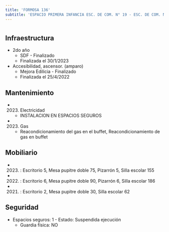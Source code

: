 ```yaml
---
title: 'FORMOSA 136'
subtitle: 'ESPACIO PRIMERA INFANCIA ESC. DE COM. N° 19 - ESC. DE COM. N° 19 JUAN MONTALVO - ESEA DANZA MASTRAZZI DANZA JUV. N°02'
---
```


#
## Infraestructura

* 2do año 
    + SDF - Finalizado 
    + Finalizada el 30/1/2023 


* Accesibilidad, ascensor. (amparo) 
    + Mejora Edilicia - Finalizado 
    + Finalizada el 25/4/2022 






## Mantenimiento

*  (2023) Electricidad 
    + INSTALACION EN ESPACIOS SEGUROS

*  (2023) Gas 
    + Reacondicionamiento del gas en el buffet, Reacondicionamiento de gas en buffet





## Mobiliario

*  (2023) : Escritorio 5, Mesa pupitre doble 75, Pizarrón 5, Silla escolar 155 

*  (2022) : Escritorio 6, Mesa pupitre doble 90, Pizarrón 6, Silla escolar 186 

*  (2021) : Escritorio 2, Mesa pupitre doble 30, Silla escolar 62 





## Seguridad

*  Espacios seguros: 1 - Estado: Suspendida ejecución 
    + Guardia física: NO



